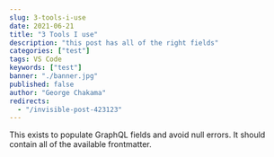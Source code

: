 ```yaml
---
slug: 3-tools-i-use
date: 2021-06-21
title: "3 Tools I use"
description: "this post has all of the right fields"
categories: ["test"]
tags: VS Code
keywords: ["test"]
banner: "./banner.jpg"
published: false
author: "George Chakama"
redirects:
  - "/invisible-post-423123"
---
```


This exists to populate GraphQL fields and avoid null errors. It should contain all of the available frontmatter.
